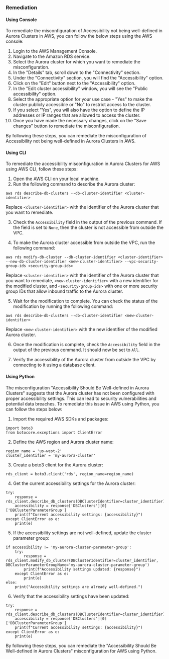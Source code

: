 ### Remediation

#### Using Console

To remediate the misconfiguration of Accessibility not being well-defined in Aurora Clusters in AWS, you can follow the below steps using the AWS console:

1. Login to the AWS Management Console.
2. Navigate to the Amazon RDS service.
3. Select the Aurora cluster for which you want to remediate the misconfiguration.
4. In the "Details" tab, scroll down to the "Connectivity" section.
5. Under the "Connectivity" section, you will find the "Accessibility" option.
6. Click on the "Edit" button next to the "Accessibility" option.
7. In the "Edit cluster accessibility" window, you will see the "Public accessibility" option.
8. Select the appropriate option for your use case - "Yes" to make the cluster publicly accessible or "No" to restrict access to the cluster.
9. If you select "Yes", you will also have the option to define the IP addresses or IP ranges that are allowed to access the cluster.
10. Once you have made the necessary changes, click on the "Save changes" button to remediate the misconfiguration.

By following these steps, you can remediate the misconfiguration of Accessibility not being well-defined in Aurora Clusters in AWS.

#### Using CLI

To remediate the accessibility misconfiguration in Aurora Clusters for AWS using AWS CLI, follow these steps:

1. Open the AWS CLI on your local machine.
2. Run the following command to describe the Aurora cluster:

```
aws rds describe-db-clusters --db-cluster-identifier <cluster-identifier>
```

Replace `<cluster-identifier>` with the identifier of the Aurora cluster that you want to remediate.

3. Check the `Accessibility` field in the output of the previous command. If the field is set to `None`, then the cluster is not accessible from outside the VPC.

4. To make the Aurora cluster accessible from outside the VPC, run the following command:

```
aws rds modify-db-cluster --db-cluster-identifier <cluster-identifier> --new-db-cluster-identifier <new-cluster-identifier> --vpc-security-group-ids <security-group-ids>
```

Replace `<cluster-identifier>` with the identifier of the Aurora cluster that you want to remediate, `<new-cluster-identifier>` with a new identifier for the modified cluster, and `<security-group-ids>` with one or more security group IDs that allow inbound traffic to the Aurora cluster.

5. Wait for the modification to complete. You can check the status of the modification by running the following command:

```
aws rds describe-db-clusters --db-cluster-identifier <new-cluster-identifier>
```

Replace `<new-cluster-identifier>` with the new identifier of the modified Aurora cluster.

6. Once the modification is complete, check the `Accessibility` field in the output of the previous command. It should now be set to `All`.

7. Verify the accessibility of the Aurora cluster from outside the VPC by connecting to it using a database client.

#### Using Python

The misconfiguration "Accessibility Should Be Well-defined in Aurora Clusters" suggests that the Aurora cluster has not been configured with proper accessibility settings. This can lead to security vulnerabilities and potential data breaches. To remediate this issue in AWS using Python, you can follow the steps below:

1. Import the required AWS SDKs and packages:

```
import boto3
from botocore.exceptions import ClientError
```

2. Define the AWS region and Aurora cluster name:

```
region_name = 'us-west-2'
cluster_identifier = 'my-aurora-cluster'
```

3. Create a boto3 client for the Aurora cluster:

```
rds_client = boto3.client('rds', region_name=region_name)
```

4. Get the current accessibility settings for the Aurora cluster:

```
try:
    response = rds_client.describe_db_clusters(DBClusterIdentifier=cluster_identifier)
    accessibility = response['DBClusters'][0]['DBClusterParameterGroup']
    print(f"Current accessibility settings: {accessibility}")
except ClientError as e:
    print(e)
```

5. If the accessibility settings are not well-defined, update the cluster parameter group:

```
if accessibility != 'my-aurora-cluster-parameter-group':
    try:
        response = rds_client.modify_db_cluster(DBClusterIdentifier=cluster_identifier, DBClusterParameterGroupName='my-aurora-cluster-parameter-group')
        print(f"Accessibility settings updated: {response}")
    except ClientError as e:
        print(e)
else:
    print("Accessibility settings are already well-defined.")
```

6. Verify that the accessibility settings have been updated:

```
try:
    response = rds_client.describe_db_clusters(DBClusterIdentifier=cluster_identifier)
    accessibility = response['DBClusters'][0]['DBClusterParameterGroup']
    print(f"Current accessibility settings: {accessibility}")
except ClientError as e:
    print(e)
```

By following these steps, you can remediate the "Accessibility Should Be Well-defined in Aurora Clusters" misconfiguration for AWS using Python.

